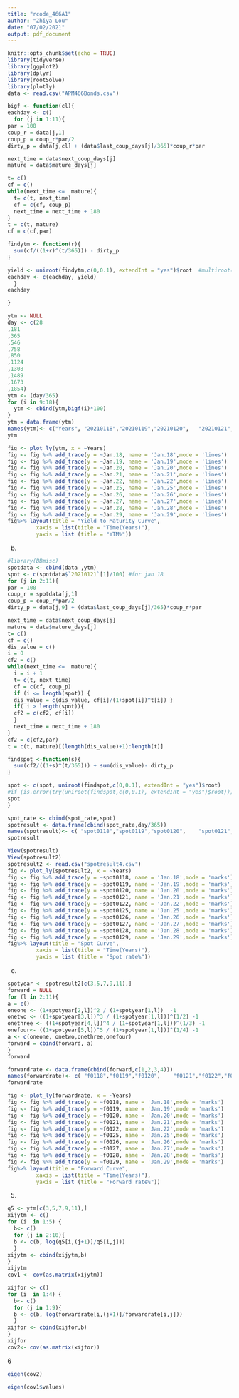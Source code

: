 ```yaml
---
title: "rcode_466A1"
author: "Zhiya Lou"
date: "07/02/2021"
output: pdf_document
---
```


```r
knitr::opts_chunk$set(echo = TRUE)
library(tidyverse)
library(ggplot2)
library(dplyr)
library(rootSolve)
library(plotly)
data <- read.csv("APM466Bonds.csv")
```


```r
bigf <- function(cl){ 
eachday <- c()
  for (j in 1:11){
par = 100
coup_r = data[j,1]
coup_p = coup_r*par/2 
dirty_p = data[j,cl] + (data$last_coup_days[j]/365)*coup_r*par

next_time = data$next_coup_days[j]
mature = data$mature_days[j]

t= c()
cf = c()
while(next_time <=  mature){
  t= c(t, next_time)
  cf = c(cf, coup_p)
  next_time = next_time + 180
}
t = c(t, mature)
cf = c(cf,par)

findytm <- function(r){
  sum(cf/((1+r)^(t/365))) - dirty_p
}

yield <- uniroot(findytm,c(0,0.1), extendInt = "yes")$root  #multiroot(findytm(r), c(0,1))
eachday <- c(eachday, yield)
  }
eachday

}


```

```r
ytm <- NULL
day <- c(28
,181
,365
,546
,758
,850
,1124
,1308
,1489
,1673
,1854) 
ytm <- (day/365)
for (i in 9:18){
  ytm <- cbind(ytm,bigf(i)*100)
}
ytm = data.frame(ytm)
names(ytm)<- c("Years", "20210118","20210119","20210120",	"20210121","20210122","20210125","20210126","20210127","20210128","20210129")
ytm
```

```r
fig <- plot_ly(ytm, x = ~Years) 
fig <- fig %>% add_trace(y = ~Jan.18, name = 'Jan.18',mode = 'lines') 
fig <- fig %>% add_trace(y = ~Jan.19, name = 'Jan.19',mode = 'lines') 
fig <- fig %>% add_trace(y = ~Jan.20, name = 'Jan.20',mode = 'lines')
fig <- fig %>% add_trace(y = ~Jan.21, name = 'Jan.21',mode = 'lines') 
fig <- fig %>% add_trace(y = ~Jan.22, name = 'Jan.22',mode = 'lines') 
fig <- fig %>% add_trace(y = ~Jan.25, name = 'Jan.25',mode = 'lines')
fig <- fig %>% add_trace(y = ~Jan.26, name = 'Jan.26',mode = 'lines')
fig <- fig %>% add_trace(y = ~Jan.27, name = 'Jan.27',mode = 'lines') 
fig <- fig %>% add_trace(y = ~Jan.28, name = 'Jan.28',mode = 'lines') 
fig <- fig %>% add_trace(y = ~Jan.29, name = 'Jan.29',mode = 'lines')
fig%>% layout(title = "Yield to Maturity Curve",
         xaxis = list(title = "Time(Years)"),
         yaxis = list (title = "YTM%"))

```



b)
```r
#library(BBmisc)
spotdata <- cbind(data ,ytm)
spot <- c(spotdata$`20210121`[1]/100) #for jan 18 
for (j in 2:11){
par = 100
coup_r = spotdata[j,1]
coup_p = coup_r*par/2 
dirty_p = data[j,9] + (data$last_coup_days[j]/365)*coup_r*par

next_time = data$next_coup_days[j]
mature = data$mature_days[j]
t= c()
cf = c()
dis_value = c()
i = 0
cf2 = c()
while(next_time <=  mature){
  i = i + 1
  t= c(t, next_time)
  cf = c(cf, coup_p)
  if (i <= length(spot)) {
  dis_value = c(dis_value, cf[i]/(1+spot[i])^t[i]) }
  if( i > length(spot)){
  cf2 = c(cf2, cf[i])
  }
  next_time = next_time + 180
}
cf2 = c(cf2,par)
t = c(t, mature)[(length(dis_value)+1):length(t)]

findspot <-function(s){
  sum(cf2/((1+s)^(t/365))) + sum(dis_value)- dirty_p 
}

spot <- c(spot, uniroot(findspot,c(0,0.1), extendInt = "yes")$root)
#if (is.error(try(uniroot(findspot,c(0,0.1), extendInt = "yes")$root))) {spot <- c(spot,spot[length(spot)])}else {spot <- c(spot, uniroot(findspot,c(0,0.1),extendInt = "yes")$root)}
spot
}

```



```r
spot_rate <- cbind(spot_rate,spot)
spotresult <- data.frame(cbind(spot_rate,day/365))
names(spotresult)<- c( "spot0118","spot0119","spot0120",	"spot0121","spot0122","spot0125","spot0126","spot0127","spot0128","spot0129","Years")
spotresult
```

```r
View(spotresult)
View(spotresult2)
spotresult2 <- read.csv("spotresult4.csv")
fig <- plot_ly(spotresult2, x = ~Years) 
fig <- fig %>% add_trace(y = ~spot0118, name = 'Jan.18',mode = 'marks') 
fig <- fig %>% add_trace(y = ~spot0119, name = 'Jan.19',mode = 'marks') 
fig <- fig %>% add_trace(y = ~spot0120, name = 'Jan.20',mode = 'marks')
fig <- fig %>% add_trace(y = ~spot0121, name = 'Jan.21',mode = 'marks') 
fig <- fig %>% add_trace(y = ~spot0122, name = 'Jan.22',mode = 'marks') 
fig <- fig %>% add_trace(y = ~spot0125, name = 'Jan.25',mode = 'marks')
fig <- fig %>% add_trace(y = ~spot0126, name = 'Jan.26',mode = 'marks')
fig <- fig %>% add_trace(y = ~spot0127, name = 'Jan.27',mode = 'marks') 
fig <- fig %>% add_trace(y = ~spot0128, name = 'Jan.28',mode = 'marks') 
fig <- fig %>% add_trace(y = ~spot0129, name = 'Jan.29',mode = 'marks')
fig%>% layout(title = "Spot Curve",
         xaxis = list(title = "Time(Years)"),
         yaxis = list (title = "Spot rate%"))

```

c)
```r
spotyear <- spotresult2[c(3,5,7,9,11),]
forward = NULL
for (l in 2:11){
a = c()
oneone <- (1+spotyear[2,l])^2 / (1+spotyear[1,l])  -1
onetwo <- ((1+spotyear[3,l])^3 / (1+spotyear[1,l]))^(1/2) -1
onethree <- ((1+spotyear[4,l])^4 / (1+spotyear[1,l]))^(1/3) -1
onefour<- ((1+spotyear[5,l])^5 / (1+spotyear[1,l]))^(1/4) -1
a <- c(oneone, onetwo,onethree,onefour)
forward = cbind(forward, a)
}
forward

```


```r
forwardrate <- data.frame(cbind(forward,c(1,2,3,4)))
names(forwardrate)<- c( "f0118","f0119","f0120",	"f0121","f0122","f0125","f0126","f0127","f0128","f0129","Years")
forwardrate
```

```r
fig <- plot_ly(forwardrate, x = ~Years) 
fig <- fig %>% add_trace(y = ~f0118, name = 'Jan.18',mode = 'marks') 
fig <- fig %>% add_trace(y = ~f0119, name = 'Jan.19',mode = 'marks') 
fig <- fig %>% add_trace(y = ~f0120, name = 'Jan.20',mode = 'marks')
fig <- fig %>% add_trace(y = ~f0121, name = 'Jan.21',mode = 'marks') 
fig <- fig %>% add_trace(y = ~f0122, name = 'Jan.22',mode = 'marks') 
fig <- fig %>% add_trace(y = ~f0125, name = 'Jan.25',mode = 'marks')
fig <- fig %>% add_trace(y = ~f0126, name = 'Jan.26',mode = 'marks')
fig <- fig %>% add_trace(y = ~f0127, name = 'Jan.27',mode = 'marks') 
fig <- fig %>% add_trace(y = ~f0128, name = 'Jan.28',mode = 'marks') 
fig <- fig %>% add_trace(y = ~f0129, name = 'Jan.29',mode = 'marks')
fig%>% layout(title = "Forward Curve",
         xaxis = list(title = "Time(Years)"),
         yaxis = list (title = "Forward rate%"))
```
5.
```r
q5 <- ytm[c(3,5,7,9,11),]
xijytm <- c()
for (i  in 1:5) {
  b<- c() 
  for (j in 2:10){
  b <- c(b, log(q5[i,(j+1)]/q5[i,j]))
  }
xijytm <- cbind(xijytm,b)
}
xijytm
cov1 <- cov(as.matrix(xijytm))
```


```r
xijfor <- c()
for (i  in 1:4) {
  b<- c() 
  for (j in 1:9){
  b <- c(b, log(forwardrate[i,(j+1)]/forwardrate[i,j]))
  }
xijfor <- cbind(xijfor,b)
}
xijfor
cov2<- cov(as.matrix(xijfor))
```

6
```r
eigen(cov2)
```
```r
eigen(cov1$values)
```




